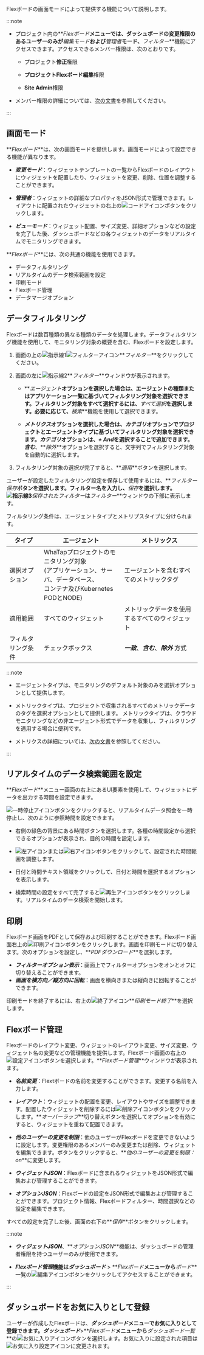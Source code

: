 Flexボードの画面モードによって提供する機能について説明します。

:::note

-   プロジェクト内の**_Flexボード_**メニューでは、ダッシュボードの変更権限のあるユーザーのみが**_編集モード_**および**_管理者_**モード、**_フィルター_**機能にアクセスできます。アクセスできるメンバー権限は、次のとおりです。

    -   プロジェクト**修正**権限 

    -   **プロジェクトFlexボード編集**権限

    -   **Site Admin**権限

-   メンバー権限の詳細については、[次の文書](../project/project-structure#member-auth)を参照してください。

:::

## 画面モード

**_Flexボード_**は、次の画面モードを提供します。画面モードによって設定できる機能が異なります。

-   **_変更モード_**：ウィジェットテンプレートの一覧からFlexボードのレイアウトにウィジェットを配置したり、ウィジェットを変更、削除、位置を調整することができます。

-   **_管理者_**：ウィジェットの詳細なプロパティをJSON形式で管理できます。レイアウトに配置されたウィジェットの右上の![コードアイコン](/img/ico-custom-code.svg)ボタンをクリックします。

-   **_ビューモード_**：ウィジェット配置、サイズ変更、詳細オプションなどの設定を完了した後、ダッシュボードなどの各ウィジェットのデータをリアルタイムでモニタリングできます。

**_Flexボード_**には、次の共通の機能を使用できます。

-   データフィルタリング
-   リアルタイムのデータ検索範囲を設定
-   印刷モード
-   Flexボード管理
-   データマージオプション

## データフィルタリング

Flexボードは数百種類の異なる種類のデータを処理します。データフィルタリング機能を使用して、モニタリング対象の概要を含む、Flexボードを設定します。

<ImgLang img='flexboard-filter.png' desc='Flexボード-フィルター' />

1.  画面の上の![指示線1](/img/number-01.png)![フィルターアイコン](/img/ico-filter.svg)**_フィルター_**をクリックしてください。 

2.  画面の左に![指示線2](/img/number-02.png)**_フィルター_**ウィンドウが表示されます。

    -   **_エージェント_**オプションを選択した場合は、エージェントの種類またはアプリケーション一覧に基づいてフィルタリング対象を選択できます。フィルタリング対象をすべて選択するには、**_すべて選択_**を選択します。必要に応じて、**_検索_**機能を使用して選択できます。

    -   **_メトリクス_**オプションを選択した場合は、**_カテゴリ_**オプションでプロジェクトとエージェントタイプに基づいてフィルタリング対象を選択できます。**_カテゴリ_**オプションは、**_+ And_**を選択することで追加できます。**_含む_**、**_除外_**オプションを選択すると、文字列でフィルタリング対象を自動的に選択します。

3.  フィルタリング対象の選択が完了すると、**_適用_**ボタンを選択します。 

ユーザーが設定したフィルタリング設定を保存して使用するには、**_フィルター保存_**ボタンを選択します。フィルター名を入力し、**_保存_**を選択します。![指示線3](/img/number-03.png)**_保存されたフィルター_**は**_フィルター_**ウィンドウの下部に表示します。

フィルタリング条件は、エージェントタイプとメトリプスタイプに分けられます。

| タイプ       | エージェント                                                                         | メトリックス                        |
| --------- | ------------------------------------------------------------------------------ | ----------------------------- |
| 選択オプション   | WhaTapプロジェクトのモニタリング対象<br/>(アプリケーション、サーバ、データベース、<br/>コンテナ及びKubernetes PODとNODE) | エージェントを含むすべてのメトリックタグ          |
| 適用範囲      | すべてのウィジェット                                                                     | メトリックデータを使用するすべてのウィジェット       |
| フィルタリング条件 | チェックボックス                                                                       | **_一致_**、**_含む_**、**_除外_** 方式 |

:::note

-   エージェントタイプは、モニタリングのデフォルト対象のみを選択オプションとして提供します。

-   メトリックタイプは、プロジェクトで収集されるすべてのメトリックデータのタグを選択オプションとして提供します。 メトリックタイプは、クラウドモニタリングなどの非エージェント形式でデータを収集し、フィルタリングを適用する場合に便利です。

-   メトリクスの詳細については、[次の文書](metrics-intro)を参照してください。

:::

## リアルタイムのデータ検索範囲を設定

**_Flexボード_**メニュー画面の右上にあるUI要素を使用して、ウィジェットにデータを出力する時間を設定できます。

<ImgLang img='flexboard-time-set.png' desc='リアルタイムデータ参照' />

![一時停止アイコン](/img/ico-pause.svg)ボタンをクリックすると、リアルタイムデータ照会を一時停止し、次のように参照時間を設定できます。

<ImgLang img='flexboard-time-set-pause.png' desc='リアルタイムデータ参照' />

-   右側の緑色の背景にある時間ボタンを選択します。各種の時間設定から選択できるオプションが表示され、目的の時間を設定します。

-   ![左アイコン](/img/left-arrow.svg)または![右アイコン](/img/right-arrow.svg)ボタンをクリックして、設定された時間範囲を調整します。

-   日付と時間テキスト領域をクリックして、日付と時間を選択するオプションを表示します。

-   検索時間の設定をすべて完了すると![再生アイコン](/img/ico-play-time.svg)ボタンをクリックします。リアルタイムのデータ検索を開始します。

## 印刷

Flexボード画面をPDFとして保存および印刷することができます。Flexボード画面右上の![印刷アイコン](/img/ico-print.svg)ボタンをクリックします。画面を印刷モードに切り替えます。次のオプションを設定し、**_PDFダウンロード_**を選択します。

-   **_フィルターオプション表示_**：画面上でフィルターオプションをオンとオフに切り替えることができます。
-   **_画面を横方向／縦方向に回転_**：画面を横向きまたは縦向きに回転することができます。

印刷モードを終了するには、右上の![終了アイコン](/img/ico-close.svg)**_印刷モード終了_**を選択します。

## Flexボード管理

Flexボードのレイアウト変更、ウィジェットのレイアウト変更、サイズ変更、ウィジェット名の変更などの管理機能を提供します。Flexボード画面の右上の![設定アイコン](/img/ico-setting.svg)ボタンを選択します。**_Flexボード管理_**ウィンドウが表示されます。 

-   **_名前変更_**：Flextボードの名前を変更することができます。変更する名前を入力します。

-   **_レイアウト_**：ウィジェットの配置を変更、レイアウトやサイズを調整できます。配置したウィジェットを削除するには![削除アイコン](/img/ico-trash.svg)ボタンをクリックします。**_オーバーラップ_**切り替えボタンを選択してオプションを有効にすると、ウィジェットを重ねて配置できます。

-   **_他のユーザーの変更を制限_**：他のユーザーがFlexボードを変更できないように設定します。変更権限のあるメンバーのみ変更または削除、ウィジェットを編集できます。ボタンをクリックすると、**_他のユーザーの変更を制限：on_**に変更します。

-   **_ウィジェットJSON_**：Flexボードに含まれるウィジェットをJSON形式で編集および管理することができます。

-   **_オプションJSON_**：Flexボードの設定をJSON形式で編集および管理することができます。プロジェクト情報、Flexボードフィルター、時間選択などの設定を編集できます。

すべての設定を完了した後、画面の右下の**_保存_**ボタンをクリックします。

:::note

-   **_ウィジェットJSON_**、**_オプションJSON_**機能は、ダッシュボードの管理者権限を持つユーザーのみが使用できます。

-   **_Flexボード管理_**機能は**_ダッシュボード_** > **_Flexボード_**メニューから**_ボード_**一覧の![編集アイコン](/img/ico-edit.svg)ボタンをクリックしてアクセスすることができます。

:::

## ダッシュボードをお気に入りとして登録

<ImgLang img='flexboard-favorite.png' desc='Flex ボード - お気に入り' />

ユーザーが作成したFlexボードは、**_ダッシュボード_**メニューでお気に入りとして登録できます。**_ダッシュボード_**>**_Flexボード_**メニューから**_ダッシュボード一覧_**の![お気に入りアイコン](/img/ico-favorite.svg)ボタンを選択します。お気に入りに設定された項目は![お気に入り設定アイコン](/img/ico-favorite-check.svg)に変更されます。
